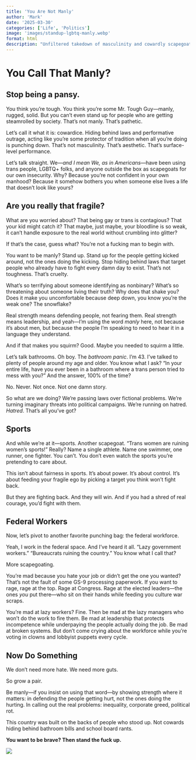 ```yaml
---
title: 'You Are Not Manly'
author: 'Mark'
date: '2025-03-30'
categories: ['Life', 'Politics']
image: 'images/standup-lgbtq-manly.webp'
format: html
description: "Unfiltered takedown of masculinity and cowardly scapegoating in American culture. It calls out those who claim to be “tough” or “manly” while targeting marginalized groups like the LGBTQ+ community and government workers instead of standing up for justice. The central message: true strength isn’t about dominance—it’s about defending the vulnerable and calling out real power structures."
---
```


# **You Call That Manly?**

## Stop being a pansy.

You think you’re tough. You think you’re some Mr. Tough Guy—manly, rugged, solid. But you can’t even stand up for people who are getting steamrolled by society. That’s not manly. That’s pathetic.

Let’s call it what it is: cowardice. Hiding behind laws and performative outrage, acting like you’re some protector of tradition when all you’re doing is punching down. That’s not masculinity. That’s aesthetic. That’s surface-level performance.

Let’s talk straight. We—*and I mean We, as in Americans*—have been using trans people, LGBTQ+ folks, and anyone outside the box as scapegoats for our own insecurity. Why? Because you’re not confident in your own manhood? Because it somehow bothers you when someone else lives a life that doesn’t look like yours?

## Are you really that fragile?

What are you worried about? That being gay or trans is contagious? That your kid might catch it? That maybe, just maybe, your bloodline is so weak, it can’t handle exposure to the real world without crumbling into glitter?

If that’s the case, guess what? You’re not a fucking man to begin with.

You want to be manly? Stand up. Stand up for the people getting kicked around, not the ones doing the kicking. Stop hiding behind laws that target people who already have to fight every damn day to exist. That’s not toughness. That’s cruelty.

What’s so terrifying about someone identifying as nonbinary? What’s so threatening about someone living their truth? Why does that shake you? Does it make you uncomfortable because deep down, you know you’re the weak one? The snowflake?

Real strength means defending people, not fearing them. Real strength means leadership, and yeah—I’m using the word *manly* here, not because it’s about men, but because the people I’m speaking to need to hear it in a language they understand.

And if that makes you squirm? Good. Maybe you needed to squirm a little.

Let’s talk bathrooms. Oh boy. The *bathroom panic*. I’m 43. I’ve talked to plenty of people around my age and older. You know what I ask? “In your entire life, have you ever been in a bathroom where a trans person tried to mess with you?” And the answer, 100% of the time?

No. Never. Not once. Not one damn story.

So what are we doing? We’re passing laws over fictional problems. We’re turning imaginary threats into political campaigns. We’re running on hatred. *Hatred*. That’s all you’ve got?

## Sports

And while we’re at it—sports. Another scapegoat. “Trans women are ruining women’s sports!” Really? Name a single athlete. Name one swimmer, one runner, one fighter. You can’t. You don’t even watch the sports you’re pretending to care about.

This isn’t about fairness in sports. It’s about power. It’s about control. It’s about feeding your fragile ego by picking a target you think won’t fight back.

But they are fighting back. And they will win. And if you had a shred of real courage, you’d fight with them.

## Federal Workers

Now, let’s pivot to another favorite punching bag: the federal workforce.

Yeah, I work in the federal space. And I’ve heard it all. “Lazy government workers.” “Bureaucrats ruining the country.” You know what I call that?

More scapegoating.

You’re mad because you hate your job or didn’t get the one you wanted? That’s not the fault of some GS-9 processing paperwork. If you want to rage, rage at the top. Rage at Congress. Rage at the elected leaders—the ones *you* put there—who sit on their hands while feeding you culture war scraps.

You’re mad at lazy workers? Fine. Then be mad at the lazy managers who won’t do the work to fire them. Be mad at leadership that protects incompetence while underpaying the people actually doing the job. Be mad at broken systems. But don’t come crying about the workforce while you’re voting in clowns and lobbyist puppets every cycle.


## Now Do Something

We don’t need more hate. We need more guts.

So grow a pair.

Be manly—if you insist on using that word—by showing strength where it matters: in defending the people getting hurt, not the ones doing the hurting. In calling out the real problems: inequality, corporate greed, political rot.

This country was built on the backs of people who stood up. Not cowards hiding behind bathroom bills and school board rants.

**You want to be brave? Then stand the fuck up.**

![](images/standup-lgbtq-manly.webp)
